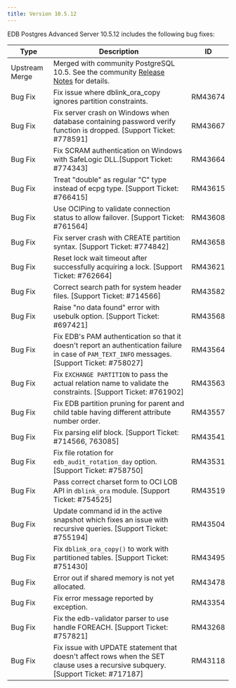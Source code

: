 ```yaml
---
title: Version 10.5.12
---
```


EDB Postgres Advanced Server 10.5.12 includes the following bug fixes:

| Type           | Description                                                                                                                                                                            | ID     | 
| -------------- | -------------------------------------------------------------------------------------------------------------------------------------------------------------------------------------- | ------ | 
| Upstream Merge | Merged with community PostgreSQL 10.5. See the community [Release Notes](https://www.postgresql.org/docs/10/release-10-6.html) for details.                                            |        |  
| Bug&nbsp;Fix | Fix issue where dblink_ora_copy ignores partition constraints. | RM43674 |  |
| Bug Fix | Fix server crash on Windows when database containing password verify function is dropped. [Support Ticket: #778591] | RM43667 |  |
| Bug Fix | Fix SCRAM authentication on Windows with SafeLogic DLL.[Support Ticket: #774343] | RM43664 |  |
| Bug Fix | Treat "double" as regular "C" type instead of ecpg type. [Support Ticket: #766415] | RM43615 | ECPG |
| Bug Fix | Use OCIPing to validate connection status to allow failover. [Support Ticket: #761564] | RM43608 | OCI DBLink |
| Bug Fix | Fix server crash with CREATE partition syntax. [Support Ticket: #774842] | RM43658 |  |
| Bug Fix | Reset lock wait timeout after successfully acquiring a lock. [Support Ticket: #762664] | RM43621 |  |
| Bug Fix | Correct search path for system header files. [Support Ticket: #714566] | RM43582 | ECPG PROC |
| Bug Fix | Raise "no data found" error with usebulk option. [Support Ticket: #697421] | RM43568 | ECPG |
| Bug Fix | Fix EDB's PAM authentication so that it doesn't report an authentication failure in case of `PAM_TEXT_INFO` messages. [Support Ticket: #758027] | RM43564 |  |
| Bug Fix | Fix `EXCHANGE PARTITION` to pass the actual relation name to validate the constraints. [Support Ticket: #761902] | RM43563 |  |
| Bug Fix | Fix EDB partition pruning for parent and child table having different attribute number order. | RM43557 |  |
| Bug Fix | Fix parsing elif block. [Support Ticket: #714566, 763085] | RM43541 | ECPG |
| Bug Fix | Fix file rotation for `edb_audit_rotation_day` option. [Support Ticket: #758750] | RM43531 | EDB audit |
| Bug Fix | Pass correct charset form to OCI LOB API in `dblink_ora` module. [Support Ticket: #754525] | RM43519 |  |
| Bug Fix | Update command id in the active snapshot which fixes an issue with recursive queries. [Support Ticket: #755194] | RM43504 | Bulk API |
| Bug Fix | Fix `dblink_ora_copy()` to work with partitioned tables. [Support Ticket: #751430] | RM43495 |  |
| Bug Fix | Error out if shared memory is not yet allocated. | RM43478 | dbms_alert |
| Bug Fix | Fix error message reported by exception. | RM43354 | utl_mail |
| Bug Fix | Fix the edb-validator parser to use handle FOREACH. [Support Ticket: #757821] | RM43268 |  |
| Bug Fix | Fix issue with UPDATE statement that doesn't affect rows when the SET clause uses a recursive subquery. [Support Ticket: #717187] | RM43118 | Bulk API |